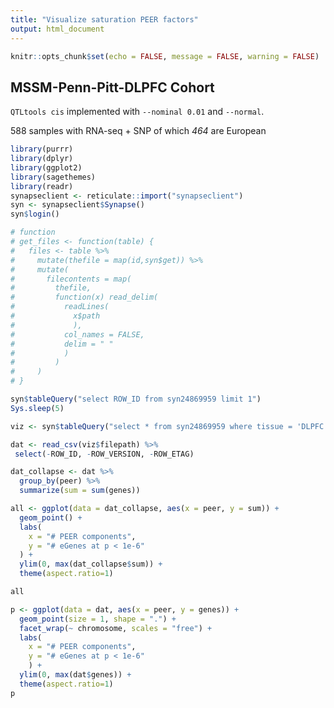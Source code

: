 ```yaml
---
title: "Visualize saturation PEER factors"
output: html_document
---
```


```r
knitr::opts_chunk$set(echo = FALSE, message = FALSE, warning = FALSE)
```

## MSSM-Penn-Pitt-DLPFC Cohort

`QTLtools cis` implemented with `--nominal 0.01` and `--normal`. 

588 samples with RNA-seq + SNP of which *464* are European 

```r
library(purrr)
library(dplyr)
library(ggplot2)
library(sagethemes)
library(readr)
synapseclient <- reticulate::import("synapseclient")
syn <- synapseclient$Synapse()
syn$login()

# function
# get_files <- function(table) {
#   files <- table %>% 
#     mutate(thefile = map(id,syn$get)) %>% 
#     mutate(
#       filecontents = map(
#         thefile, 
#         function(x) read_delim(
#           readLines(
#             x$path
#             ),
#           col_names = FALSE,
#           delim = " "
#           )
#         )
#     )
# }
```

```r
syn$tableQuery("select ROW_ID from syn24869959 limit 1")
Sys.sleep(5)

viz <- syn$tableQuery("select * from syn24869959 where tissue = 'DLPFC'")

dat <- read_csv(viz$filepath) %>% 
 select(-ROW_ID, -ROW_VERSION, -ROW_ETAG)
```

```r
dat_collapse <- dat %>% 
  group_by(peer) %>% 
  summarize(sum = sum(genes)) 

all <- ggplot(data = dat_collapse, aes(x = peer, y = sum)) + 
  geom_point() +
  labs(
    x = "# PEER components", 
    y = "# eGenes at p < 1e-6"
  ) + 
  ylim(0, max(dat_collapse$sum)) + 
  theme(aspect.ratio=1)

all
```


```r
p <- ggplot(data = dat, aes(x = peer, y = genes)) +
  geom_point(size = 1, shape = ".") +
  facet_wrap(~ chromosome, scales = "free") +
  labs(
    x = "# PEER components",
    y = "# eGenes at p < 1e-6"
    ) + 
  ylim(0, max(dat$genes)) + 
  theme(aspect.ratio=1)
p
```


